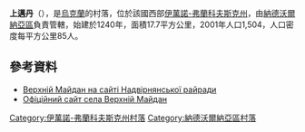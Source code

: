 {{coord|48|36|51|N|24|39|51|E|scale:30000|display=title}}

'''上邁丹'''（{{lang-uk|Верхній Майдан}}），是[[烏克蘭|烏克蘭]]的村落，位於該國西部[[伊萬諾-弗蘭科夫斯克州|伊萬諾-弗蘭科夫斯克州]]，由[[納德沃爾納亞區|納德沃爾納亞區]]負責管轄，始建於1240年，面積17.7平方公里，2001年人口1,504，人口密度每平方公里85人。

==參考資料==
* [https://web.archive.org/web/20160119043730/http://www.nadrda.gov.ua/node/201 Верхній Майдан на сайті Надвірнянської райради]
* [https://web.archive.org/web/20170109090834/http://vmaydan.com/ Офіційний сайт села Верхній Майдан]

{{DEFAULTSORT:Верхній Майдан}}
[[Category:伊萬諾-弗蘭科夫斯克州村落|Category:伊萬諾-弗蘭科夫斯克州村落]]
[[Category:納德沃爾納亞區村落|Category:納德沃爾納亞區村落]]


{{IvanoFrankivsk-geo-stub}}